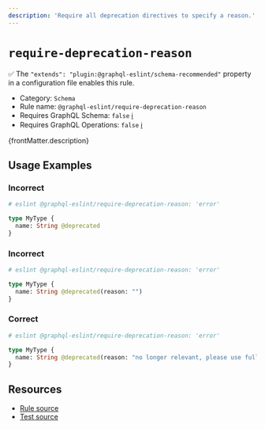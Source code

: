 ```yaml
---
description: 'Require all deprecation directives to specify a reason.'
---
```


# `require-deprecation-reason`

✅ The `"extends": "plugin:@graphql-eslint/schema-recommended"` property in a configuration file
enables this rule.

- Category: `Schema`
- Rule name: `@graphql-eslint/require-deprecation-reason`
- Requires GraphQL Schema: `false`
  [ℹ️](/docs/getting-started#extended-linting-rules-with-graphql-schema)
- Requires GraphQL Operations: `false`
  [ℹ️](/docs/getting-started#extended-linting-rules-with-siblings-operations)

{frontMatter.description}

## Usage Examples

### Incorrect

```graphql
# eslint @graphql-eslint/require-deprecation-reason: 'error'

type MyType {
  name: String @deprecated
}
```

### Incorrect

```graphql
# eslint @graphql-eslint/require-deprecation-reason: 'error'

type MyType {
  name: String @deprecated(reason: "")
}
```

### Correct

```graphql
# eslint @graphql-eslint/require-deprecation-reason: 'error'

type MyType {
  name: String @deprecated(reason: "no longer relevant, please use fullName field")
}
```

## Resources

- [Rule source](https://github.com/B2o5T/graphql-eslint/tree/master/packages/plugin/src/rules/require-deprecation-reason.ts)
- [Test source](https://github.com/B2o5T/graphql-eslint/tree/master/packages/plugin/__tests__/require-deprecation-reason.spec.ts)
